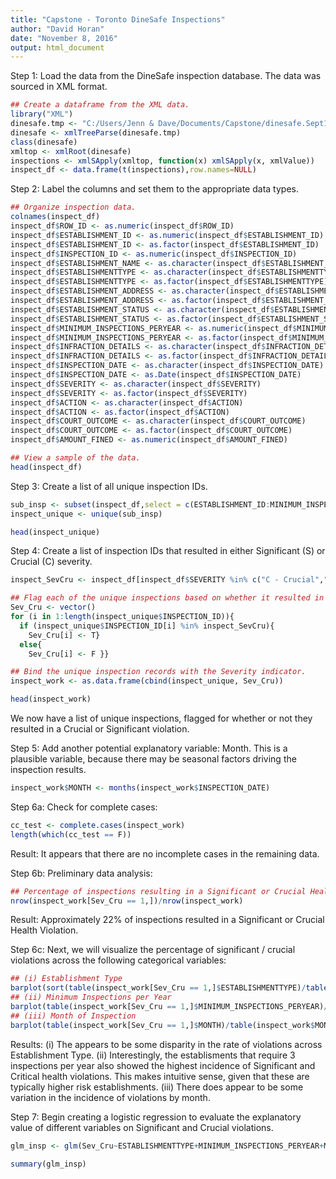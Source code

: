 ---
title: "Capstone - Toronto DineSafe Inspections"
author: "David Horan"
date: "November 8, 2016"
output: html_document
---

Step 1: Load the data from the DineSafe inspection database. The data was sourced in XML format.

```{r}
## Create a dataframe from the XML data.
library("XML")
dinesafe.tmp <- "C:/Users/Jenn & Dave/Documents/Capstone/dinesafe.Sept17.xml"
dinesafe <- xmlTreeParse(dinesafe.tmp)
class(dinesafe)
xmltop <- xmlRoot(dinesafe)
inspections <- xmlSApply(xmltop, function(x) xmlSApply(x, xmlValue))
inspect_df <- data.frame(t(inspections),row.names=NULL)

```

Step 2: Label the columns and set them to the appropriate data types.

```{r}
## Organize inspection data.
colnames(inspect_df)
inspect_df$ROW_ID <- as.numeric(inspect_df$ROW_ID)
inspect_df$ESTABLISHMENT_ID <- as.numeric(inspect_df$ESTABLISHMENT_ID)
inspect_df$ESTABLISHMENT_ID <- as.factor(inspect_df$ESTABLISHMENT_ID)
inspect_df$INSPECTION_ID <- as.numeric(inspect_df$INSPECTION_ID)
inspect_df$ESTABLISHMENT_NAME <- as.character(inspect_df$ESTABLISHMENT_NAME)
inspect_df$ESTABLISHMENTTYPE <- as.character(inspect_df$ESTABLISHMENTTYPE)
inspect_df$ESTABLISHMENTTYPE <- as.factor(inspect_df$ESTABLISHMENTTYPE)
inspect_df$ESTABLISHMENT_ADDRESS <- as.character(inspect_df$ESTABLISHMENT_ADDRESS)
inspect_df$ESTABLISHMENT_ADDRESS <- as.factor(inspect_df$ESTABLISHMENT_ADDRESS)
inspect_df$ESTABLISHMENT_STATUS <- as.character(inspect_df$ESTABLISHMENT_STATUS)
inspect_df$ESTABLISHMENT_STATUS <- as.factor(inspect_df$ESTABLISHMENT_STATUS)
inspect_df$MINIMUM_INSPECTIONS_PERYEAR <- as.numeric(inspect_df$MINIMUM_INSPECTIONS_PERYEAR)
inspect_df$MINIMUM_INSPECTIONS_PERYEAR <- as.factor(inspect_df$MINIMUM_INSPECTIONS_PERYEAR)
inspect_df$INFRACTION_DETAILS <- as.character(inspect_df$INFRACTION_DETAILS)
inspect_df$INFRACTION_DETAILS <- as.factor(inspect_df$INFRACTION_DETAILS)
inspect_df$INSPECTION_DATE <- as.character(inspect_df$INSPECTION_DATE)
inspect_df$INSPECTION_DATE <- as.Date(inspect_df$INSPECTION_DATE)
inspect_df$SEVERITY <- as.character(inspect_df$SEVERITY)
inspect_df$SEVERITY <- as.factor(inspect_df$SEVERITY)
inspect_df$ACTION <- as.character(inspect_df$ACTION)
inspect_df$ACTION <- as.factor(inspect_df$ACTION)
inspect_df$COURT_OUTCOME <- as.character(inspect_df$COURT_OUTCOME)
inspect_df$COURT_OUTCOME <- as.factor(inspect_df$COURT_OUTCOME)
inspect_df$AMOUNT_FINED <- as.numeric(inspect_df$AMOUNT_FINED)

## View a sample of the data.
head(inspect_df)

```

Step 3: Create a list of all unique inspection IDs.

```{r}
sub_insp <- subset(inspect_df,select = c(ESTABLISHMENT_ID:MINIMUM_INSPECTIONS_PERYEAR,INSPECTION_DATE))
inspect_unique <- unique(sub_insp)

head(inspect_unique)

```

Step 4: Create a list of inspection IDs that resulted in either Significant (S) or Crucial (C) severity.

```{r}
inspect_SevCru <- inspect_df[inspect_df$SEVERITY %in% c("C - Crucial","S - Significant"),3]

## Flag each of the unique inspections based on whether it resulted in a Significant or Crucial violation.
Sev_Cru <- vector()
for (i in 1:length(inspect_unique$INSPECTION_ID)){
  if (inspect_unique$INSPECTION_ID[i] %in% inspect_SevCru){
    Sev_Cru[i] <- T}
  else{
    Sev_Cru[i] <- F }}

## Bind the unique inspection records with the Severity indicator.
inspect_work <- as.data.frame(cbind(inspect_unique, Sev_Cru))

head(inspect_work)

```

We now have a list of unique inspections, flagged for whether or not they resulted in a Crucial or Significant violation.

Step 5: Add another potential explanatory variable: Month. This is a plausible variable, because there may be seasonal factors driving the inspection results.

```{r}
inspect_work$MONTH <- months(inspect_work$INSPECTION_DATE)
```

Step 6a: Check for complete cases:

```{r}
cc_test <- complete.cases(inspect_work)
length(which(cc_test == F))
```

Result: It appears that there are no incomplete cases in the remaining data.


Step 6b: Preliminary data analysis: 

```{r}
## Percentage of inspections resulting in a Significant or Crucial Health Violation.
nrow(inspect_work[Sev_Cru == 1,])/nrow(inspect_work)

```

Result: Approximately 22% of inspections resulted in a Significant or Crucial Health Violation.


Step 6c: Next, we will visualize the percentage of significant / crucial violations across the following categorical variables:

```{r}
## (i) Establishment Type
barplot(sort(table(inspect_work[Sev_Cru == 1,]$ESTABLISHMENTTYPE)/table(inspect_work$ESTABLISHMENTTYPE), decreasing = F), cex.names = 0.8)
## (ii) Minimum Inspections per Year
barplot(table(inspect_work[Sev_Cru == 1,]$MINIMUM_INSPECTIONS_PERYEAR)/table(inspect_work$MINIMUM_INSPECTIONS_PERYEAR))
## (iii) Month of Inspection
barplot(table(inspect_work[Sev_Cru == 1,]$MONTH)/table(inspect_work$MONTH), cex.names = 0.8)

```

Results:
(i) The appears to be some disparity in the rate of violations across Establishment Type.
(ii) Interestingly, the establisments that require 3 inspections per year also showed the highest incidence of Significant and Critical health violations. This makes intuitive sense, given that these are typically higher risk establishments.
(iii) There does appear to be some variation in the incidence of violations by month.


Step 7: Begin creating a logistic regression to evaluate the explanatory value of different variables on Significant and Crucial violations.

```{r}
glm_insp <- glm(Sev_Cru~ESTABLISHMENTTYPE+MINIMUM_INSPECTIONS_PERYEAR+MONTH,data = inspect_work, family = binomial("logit"))

summary(glm_insp)

```


